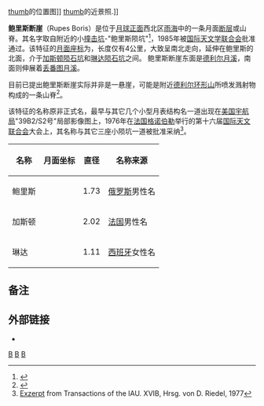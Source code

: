 [[image:Diophantus_+_Delisle_-_LROC_-_WAC.JPG|thumb]]的位置图]]
[[image:Boris-Area.JPG|thumb]]的近景照.]]

'''鲍里斯断崖'''（Rupes Boris）是位于[[月球正面|月球正面]]西北区[[雨海|雨海]]中的一条月面[[断层|断层]]或山脊。其名字取自附近的小[[撞击坑|撞击坑]]-"鲍里斯陨坑"<ref>{{cite journal |title=Gazetteer of planetary nomenclature 1994 |editor1-first=Raymond M. |editor1-last=Batson |editor2-first=Joel F. |editor2-last=Russell |year=1995 |journal=U.S. Geological Survey bulletin |issue=2129 |page=95 |issn=8755-531X |url=http://pubs.usgs.gov/bul/2129/report.pdf}}</ref>，1985年被[[国际天文学联合会|国际天文学联合会]]批准通过。该特征的[[月面座标|月面座标]]为{{Lunar coords and quad cat|30.5|N|33.5|W}}，长度仅有4公里，大致呈南北走向，延伸在鲍里斯的北面，介于[[加斯顿陨石坑|加斯顿陨石坑]]和[[琳达陨石坑|琳达陨石坑]]之间。 鲍里斯断崖东面是[[德利尔环形山|德利尔月溪]]，南面则伸展着[[丢番图月溪|丢番图月溪]]。

目前已提出鲍里斯断崖实际并非是一悬崖，可能是附近[[德利尔环形山|德利尔环形山]]所喷发溅射物构成的一条山脊<ref>{{cite web |url=http://the-moon.wikispaces.com/Rupes+Boris |title=Rupes Boris |work=The-Moon Wiki |accessdate=2012-02-03}}</ref>。

该特征的名称原非正式名，最早与其它几个小型月表结构名一道出现在[[美国宇航局|美国宇航局]]"39B2/S2号"局部影像图上，1976年在[[法国|法国]][[格勒诺布尔|格诺伯勒]]举行的第十六届[[国际天文联合会|国际天文联合会]]大会上，其名称与其它三座小陨坑一道被批准采纳<ref>[http://the-moon.wikispaces.com/IAU+Transactions+XVIB#First_names_bank Exzerpt] from Transactions of the IAU. XVIB, Hrsg. von D. Riedel, 1977</ref>。

{| class="wikitable"
! 名称
! 月面坐标
! 直径
! 名称来源
|-
|鲍里斯
|{{Coord|30.53|N|33.50|w|globe:moon|nogoogle=1|noosm=1|name=Boris}}
|1.73
|[[俄罗斯|俄罗斯]]男性名
|-
|加斯顿
|{{Coord|29.9|N|34.60|w|globe:moon|nogoogle=1|noosm=1|name=Gaston}}
|2.02
|[[法语|法国]]男性名
|-
|琳达
|{{Coord|30.7|N|33.4|w|globe:moon|nogoogle=1|noosm=1|name=Linda}}
|1.11
|[[西班牙语|西班牙]]女性名
|}

==备注==
{{reflist}}

==外部链接==
* {{cite web|url=http://lpod.org/coppermine/displayimage.php?pos=-2506|title=鲍里斯地区|work=月球的一天|publisher=Observing the Sky|accessdate=2012-02-03|deadurl=yes|archiveurl=https://web.archive.org/web/20160305000604/http://lpod.org/coppermine/displayimage.php?pos=-2506|archivedate=2016-03-05}}

{{moon-stub}}

[[Category:月球地理特徵|B]]
[[Category:悬崖|B]]
[[Category:月球|B]]